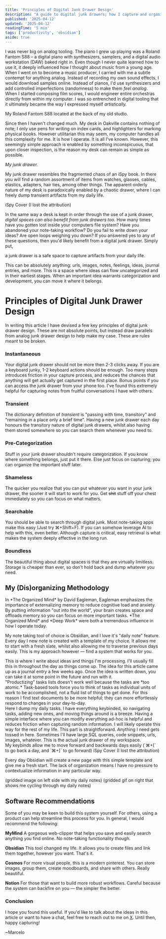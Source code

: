```yaml
---
title: 'Principles of Digital Junk Drawer Design'
description: "A guide to digital junk drawers; how I capture and organize digital artifacts from my daily life."
published: '2025-04-12'
updated: '2025-04-12'
readingTime: '5 min'
tags: ['productivity', 'obsidian']
aside: true
---
```



I was never big on analog tooling. The piano I grew up playing was a Roland Fantom S88 – a digital piano with synthesizers, samplers, and a digital audio workstation (DAW) baked right in. Even though I never quite learned how to use it, it deeply influenced how I thought about music from a young age. When I went on to become a music producer, I carried with me a subtle contempt for anything analog. Instead of recording my own sound effects, I would download samples online. Instead of pianos, I'd use synthesizers and add controlled imperfections (randomness) to make them *feel analog*. When I started composing film scores, I would engineer entire orchestras directly from within my computer. I was so entrenched in digital tooling that it ultimately became the way I expressed myself *artistically.*

<NoteImage src={studio} alt="Studio" quality="max">
My Roland Fantom S88 located at the back of my old studio.
</NoteImage>

Since then I haven't changed much. My desk in Oakville contains nothing of note; I only use pens for writing on index cards, and highlighters for marking physical books. However utilitarian this may seem, my computer handles all this complexity for me. It is how I operate. It is all I've known. However, this seemingly simple approach is enabled by something inconspicuous, that upon closer inspection, is the reason my desk can remain as simple as possible.

*My junk drawer.*

My junk drawer resembles the fragmented chaos of an iSpy book. In there you will find a random assortment of items from watches, glasses, cables, elastics, adapters, hair ties, among other things. The apparent orderly nature of my desk is paradoxically enabled by a chaotic drawer, where I can freely dump transient artifacts from my daily life.

<NoteImage src={ispy} alt="iSpy Cover" quality="max">
iSpy Cover (I lost the attribution)
</NoteImage>

In the same way a desk is kept in order through the use of a junk drawer, *digital spaces can also benefit from junk drawers too.* How many times have you gotten lost inside your computers file system? Have you abandoned your note-taking workflow? Do you fail to write down your ideas? Are open loops weighing you down? If you answered yes to any of these questions, then you'd likely benefit from a digital junk drawer. Simply put,

<CenterQuote>
a junk drawer is a safe space to capture artifacts from your daily life.
</CenterQuote>

This can be absolutely anything: urls, images, notes, feelings, ideas, journal entries, and more. This is a space where ideas can flow uncategorized and in their earliest stages. When an important idea warrants categorization and development, you can move it where it belongs.

# Principles of Digital Junk Drawer Design

In writing this article I have devised a few key principles of digital junk drawer design. These are not absolute points, but instead draw parallels from analog junk drawer design to help make my case. These are rules meant to be broken.

### Instantaneous

Your digital junk drawer should not be more then 2-3 clicks away. If you are a keyboard junky, 1-2 keyboard actions should be enough. Too many steps introduces friction in your capture process, and reduces the chances that anything will get actually get captured in the first place. Bonus points if you can access the junk drawer from your phone too. I've found this extremely helpful for capturing notes from fruitful conversations I have with others.

### Transient

The dictionary definition of *transient* is "passing with time, transitory" and "remaining in a place only a brief time". Having a new junk drawer each day honours the transitory nature of digital junk drawers, whilst also having them stored somewhere so you can search them whenever you need to.

### Pre-Categorization

Stuff in your junk drawer shouldn't require categorization. If you know where something belongs, just put it there. Else just focus on capturing; you can organize the important stuff later.

### Shameless

The quicker you realize that you can put whatever you want in your junk drawer, the sooner it will start to work for you. Get ~~shit~~ stuff off your chest immediately so you can focus on what matters.

### Searchable

You should be able to search through digital junk. Most note-taking apps make this easy (Just try ⌘+Shift+F). If you can somehow leverage AI to help with this, even better. Although capture is critical, easy retrieval is what makes the system deeply effective in the long run.

### Boundless

The beautiful thing about digital spaces is that they are virtually limitless. Storage is cheaper than ever, so don't hold back and dump whatever you need.

## My (Dis)organizing Methodology

<Aside>
In *The Organized Mind* by David Eagleman, Eagleman emphasizes the importance of externalizing memory to reduce cognitive load and anxiety. By putting information "out into the world", your brain creates space and offloads memory so you can focus on more important tasks. *The Organized Mind* and *Deep Work* were both a tremendous influence in how I operate today.
</Aside>

My note taking tool of choice is Obsidian, and I love it's "daily note" feature. Every day I new note is created with a template of my choice. It allows me to start with a fresh slate, whilst also allowing me to traverse previous days easily. This is my approach however — find a system that works for you.

<Callout type="JOURNAL">
This is where I write about ideas and things I'm processing. I'll usually fill this in throughout the day as things come up. The idea for this article came up as a journal entry a few weeks ago. Once the idea is written down, you can take it at some point in the future and run with it.
</Callout>

 <Aside>
 "Productizing" tasks lists doesn't work well because the tasks are *too atomic.* Task-based tools force you to think of tasks as individual units of work to be accomplished, not a fluid list of things to get done. For this reason I find text documents to be more helpful; they can more effortlessly respond to changes in your day-to-day.
 </Aside>
 
<Callout type="TASKS">
Here I dump my daily tasks. I have everything keybinded, so navigating tasks, adding new ones, and moving things around is a breeze. Having a simple interface where you can modify everything ad-hoc is helpful and reduces friction when capturing random information. I will likely operate this way for the rest of my life.
</Callout>

<Callout type="QUICK NOTES">
This part is straightforward. Anything I need gets tossed in here. Sometimes I'll have large SQL queries, code snippets, urls, images, whatever. This is the actual junk drawer of my workspace.
</Callout>

<Aside>
My keybinds allow me to move forward and backwards days easily (`⌘+[` to go back a day, and `⌘+]` to go forward)
<NoteImage src={ispy} alt="iSpy Cover" quality="max">
iSpy Cover (I lost the attribution)
</NoteImage>
</Aside>

Every day Obsidian will create a new page with this simple template and give me a fresh start. The lack of organization means I have no pressure to contextualize information in any particular way. 

(gridded image on left side with my daily notes)
(gridded gif on right that shows me cycling through my daily notes)


## Software Recommendations

Some of you may be keen to build this system yourself. For others, using a product can help streamline this process for you. In general, I would recommend the following:

**MyMind**
A gorgeous web-clipper that helps you save and easily search anything you find online. No note-taking functionality though.

**Obsidian**
This tool changed my life. It allows you to create files and link them together, however you want. That's it.

**Cosmos**
For more visual people, this is a modern pinterest. You can store images, group them, create moodboards, and share with others. Really beautiful.

**Notion**
For those that want to build more robust workflows. Careful because the system can backfire on you — the simpler the better.

### Conclusion

I hope you found this useful. If you'd like to talk about the ideas in this article or want to have a chat, feel free to reach out to me on [X](https://x.com/marcelodotapp). Until then, happy capturing!

~Marcelo